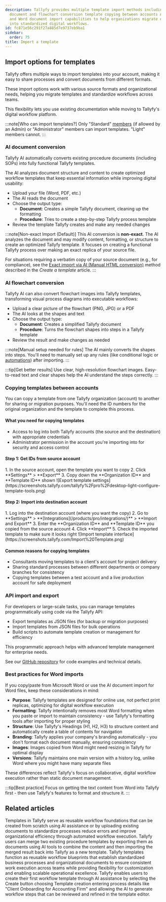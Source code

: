 ```yaml
---
description: Tallyfy provides multiple template import methods including AI-powered
  document and flowchart conversion template copying between accounts API integration
  and Word document import capabilities to help organizations migrate existing processes
  into standardized digital workflows.
id: fc871e56c291f27a885d7e9737eb9ba1
sidebar:
  order: 75
title: Import a template
---
```



## Import options for templates

Tallyfy offers multiple ways to import templates into your account, making it easy to share processes and convert documents from different formats.

These import options work with various source formats and organizational needs, helping you migrate templates and standardize workflows across teams.

This flexibility lets you use existing documentation while moving to Tallyfy's digital workflow platform.

:::note[Who can import templates?]
Only "Standard" [members](/products/pro/documenting/members/) (if allowed by an Admin) or "Administrator" members can import templates. "Light" members cannot.
:::

### AI document conversion

Tallyfy AI automatically converts existing procedure documents (including SOPs) into fully functional Tallyfy templates.

The AI analyzes document structure and content to create optimized workflow templates that keep essential information while improving digital usability:

- Upload your file (Word, PDF, etc.)
- The AI reads the document
- Choose the output type:
  - **Document**: Creates a simple Tallyfy document, cleaning up the formatting
  - **Procedure**: Tries to create a step-by-step Tallyfy process template
- Review the template Tallyfy creates and make any needed changes

:::note[Non-exact Import (Default)]
This AI conversion is **non-exact**. The AI analyzes the document and may modify content, formatting, or structure to create an optimized Tallyfy template. It focuses on creating a functional Tallyfy process over making an exact replica of your source file.

For situations requiring a verbatim copy of your source document (e.g., for compliance), see the [Exact import via AI (Manual HTML conversion)](/products/pro/documenting/templates/create-template/#exact-import-via-ai-manual-html-conversion) method described in the *Create a template* article.
:::

### AI flowchart conversion

Tallyfy AI can also convert flowchart images into Tallyfy templates, transforming visual process diagrams into executable workflows:

- Upload a clear picture of the flowchart (PNG, JPG) or a PDF
- The AI looks at the shapes and text
- Choose the output type:
  - **Document**: Creates a simplified Tallyfy document
  - **Procedure**: Turns the flowchart shapes into steps in a Tallyfy template
- Review the result and make changes as needed

:::note[Manual setup needed for rules]
The AI mainly converts the shapes into steps. You'll need to manually set up any rules (like conditional logic or [automations](/products/pro/documenting/templates/automations/)) after importing.
:::

:::tip[Get better results]
Use clear, high-resolution flowchart images. Easy-to-read text and clear shapes help the AI understand the steps correctly.
:::

### Copying templates between accounts

You can copy a template from one Tallyfy organization (account) to another for sharing or migration purposes. You'll need the ID numbers for the original organization and the template to complete this process.

#### What you need for copying templates
- Access to log into both Tallyfy accounts (the source and the destination) with appropriate credentials
- Administrator permission in the account you're importing into for security and access control

#### Step 1: Get IDs from source account
<Steps>
1. In the source account, open the template you want to copy
2. Click **Settings** > **Export**
3. Copy down the **Organization ID** and **Template ID** shown
   ![Export template settings](https://screenshots.tallyfy.com/tallyfy%2Fpro%2Fdesktop-light-configure-template-tools.png)
</Steps>

#### Step 2: Import into destination account
<Steps>
1. Log into the destination account (where you want the copy)
2. Go to **Settings** > **[Integrations](/products/pro/integrations/)** > **Import and Export**
3. Enter the **Organization ID** and **Template ID** you copied from the source account
4. Click **Import**
5. Check the imported template to make sure it looks right
   ![Import template interface](https://screenshots.tallyfy.com/Import%20Template.png)
</Steps>

#### Common reasons for copying templates
- Consultants moving templates to a client's account for project delivery
- Sharing standard processes between different departments or company branches for consistency
- Copying templates between a test account and a live production account for safe deployment

### API import and export

For developers or large-scale tasks, you can manage templates programmatically using code via the Tallyfy API:

- Export templates as JSON files (for backup or migration purposes)
- Import templates from JSON files for bulk operations
- Build scripts to automate template creation or management for efficiency

This programmatic approach helps with advanced template management for enterprise needs.

See our [GitHub repository](https://github.com/tallyfy/api-support/) for code examples and technical details.

### Best practices for Word imports

If you copy/paste from Microsoft Word or use the AI document import for Word files, keep these considerations in mind:

- **Purpose**: Tallyfy templates are designed for online use, not perfect print replicas, optimizing for digital workflow execution
- **Formatting**: Tallyfy intentionally removes most Word formatting when you paste or import to maintain consistency - use Tallyfy's formatting tools after importing for proper styling
- **Structure**: Use Tallyfy's Headings (H1, H2, H3) to structure content and automatically create a table of contents for navigation
- **Branding**: Tallyfy applies your company's branding automatically - you don't format each document manually, ensuring consistency
- **Images**: Images copied from Word might need resizing in Tallyfy for optimal display
- **Versions**: Tallyfy maintains one main version with a history log, unlike Word where you might have many separate files

These differences reflect Tallyfy's focus on collaborative, digital workflow execution rather than static document management.

:::tip[Best practice]
Focus on getting the text content from Word into Tallyfy first - then use Tallyfy's features to format and structure it.
:::


## Related articles
<CardGrid>
<LinkTitleCard header="<b>Templates > How to create templates in Tallyfy</b>" href="/products/pro/documenting/templates/create-template/" > Templates in Tallyfy serve as reusable workflow foundations that can be created from scratch using AI assistance or by uploading existing documents to standardize processes reduce errors and improve organizational efficiency through automated workflow execution. </LinkTitleCard>
<LinkTitleCard header="<b>How To > How to merge two process templates into one</b>" href="/products/pro/tutorials/how-to/how-to-merge-two-process-templates/" > Tallyfy users can merge two existing procedure templates by exporting them as documents using AI tools to combine the content and then importing the merged result back into Tallyfy as a new template. </LinkTitleCard>
<LinkTitleCard header="<b>Documenting > Templates</b>" href="/products/pro/documenting/templates/" > Tallyfy templates function as reusable workflow blueprints that establish standardized business processes and organizational documents to ensure consistent work execution across teams while providing flexibility for customization and enabling scalable operational excellence. </LinkTitleCard>
<LinkTitleCard header="<b>Tutorials > Create your first template</b>" href="/products/pro/tutorials/your-first-template/" > Tallyfy enables users to create their first workflow template through AI assistance by selecting the Create button choosing Template creation entering process details like "Client Onboarding for Accounting Firm" and allowing the AI to generate workflow steps that can be reviewed and refined in the template editor. </LinkTitleCard>
</CardGrid>